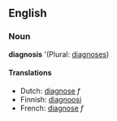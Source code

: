 ==English==

===Noun===
'''diagnosis''' '(Plural: [[diagnoses]])

====Translations====
*Dutch: [[diagnose]] ''f''
*Finnish: [[diagnoosi]]
*French: [[diagnose]] ''f''